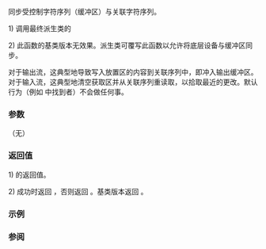 {{cpp/io/basic_streambuf/title | pubsync | sync}}
{{cpp/io/basic_streambuf/navbar}}
{{dcl begin}}
{{dcl | num=1 |1=
int pubsync();
}}
{{dcl | num=2 |1=
protected:
virtual int sync();
}}
{{dcl end}}

同步受控制字符序列（缓冲区）与关联字符序列。

1) 调用最终派生类的 {{tt|sync()}}

2) 此函数的基类版本无效果。派生类可覆写此函数以允许将底层设备与缓冲区同步。

对于输出流，这典型地导致写入放置区的内容到关联序列中，即冲入输出缓冲区。对于输入流，这典型地清空获取区并从关联序列重读取，以拾取最近的更改。默认行为（例如 {{lc|std::basic_stringbuf}} 中找到者）不会做任何事。

===参数===
（无）

===返回值===
1) {{tt|sync()}} 的返回值。

2) 成功时返回 {{c|0}}，否则返回 {{c|-1}}。基类版本返回 {{c|0}}。

===示例===
{{example |
 | code=
 | output=
}}

===参阅===
{{dsc begin}}
{{dsc inc | cpp/io/basic_istream/dsc sync}}
{{dsc inc | cpp/io/basic_filebuf/dsc sync}}
{{dsc end}}

{{langlinks|de|en|es|fr|it|ja|pt|ru}}